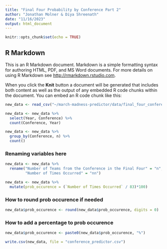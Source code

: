 ```yaml
---
title: "Final Four Probability by Conference Part 2"
author: "Jonathan Molner & Diya Shreenath"
date: "11/16/2023"
output: html_document
---
```


```r
knitr::opts_chunk$set(echo = TRUE)
```

## R Markdown

This is an R Markdown document. Markdown is a simple formatting syntax for authoring HTML, PDF, and MS Word documents. For more details on using R Markdown see <http://rmarkdown.rstudio.com>.

When you click the **Knit** button a document will be generated that includes both content as well as the output of any embedded R code chunks within the document. You can embed an R code chunk like this:

```r
new_data <- read_csv("~/march-madness-predictor/data/final_four_conference_data.csv")
```



```r
new_data <- new_data %>%
  select(Year, Conference) %>%
  count(Conference, Year)
```


```r
new_data <- new_data %>%
  group_by(Conference, n) %>%
  count()
```
### Renaming variables here
```r
new_data <- new_data %>%
  rename("Number of Teams from the Conference in the Final Four" = "n",
         "Number of Times Occurred" = "nn")
```

```r
new_data <- new_data %>%
  mutate(prob_occurence = (`Number of Times Occurred` / 83)*100)
```
### How to round prob occurence if needed
```r
new_data$prob_occurence <- round(new_data$prob_occurence, digits = 0)
```
### How to add a percentage to prob occurence
```r
new_data$prob_occurence <- paste0(new_data$prob_occurence, "%")
```


```r
write.csv(new_data, file = "conference_predictor.csv")
```
